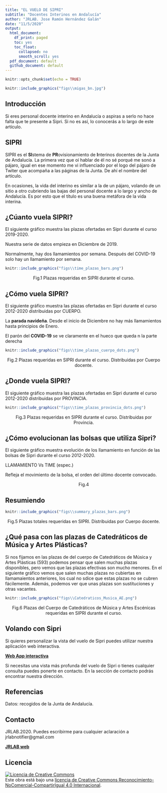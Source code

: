 ```yaml
---
title: "EL VUELO DE SIPRI"
subtitle: "Docentes Interinos en Andalucía"
author: "JRLAB. Jose Ramón Hernández Galán"
date: "11/5/2020"
output:
  html_document:
    df_print: paged
    toc: yes
    toc_float:
      collapsed: no
      smooth_scroll: yes
  pdf_document: default
  github_document: default
---
```


```r
knitr::opts_chunk$set(echo = TRUE)
```


```r
knitr::include_graphics("figs\\migas_bn.jpg")
```

## Introducción

Si eres personal docente interino en Andalucía o aspiras a serlo no hace falta que te presente a Sipri. Si no es así, lo conocerás a lo largo de este artículo.


## SIPRI

SIPRI es el **SI**stema de **PR**ovisionamiento de **I**nterinos docentes de la Junta de Andalucía. La primera vez que oí hablar de él no sé porqué me sonó a pájaro, igual  en ese momento me vi influenciado por el logo del pájaro de Twiter que acompaña a las páginas de la Junta. De ahí el nombre del artículo.

En ocasiones, la vida del interino es similar a la de un pájaro, volando de un sitio a otro cubriendo las bajas del personal docente a lo largo y ancho de Andalucía. Es por esto que el título es una buena metáfora de la vida interina.


## ¿Cúanto vuela SIPRI?
El siguiente gráfico muestra las plazas ofertadas en Sipri durante el curso 2019-2020.

Nuestra serie de datos empieza en Diciembre de 2019.

Normalmente, hay dos llamamientos por semana. Después del COVID-19 solo hay un llamamiento por semana.

```r
knitr::include_graphics("figs\\time_plazas_bars.png")
```

<center> 
Fig.1 Plazas requeridas en SIPRI durante el curso.
</center>


## ¿Cómo vuela SIPRI?
El siguiente gráfico muestra las plazas ofertadas en Sipri durante el curso 2012-2020 distribuidas por CUERPO.

La **parada navideña**. Desde el inicio de Diciembre no hay más llamamientos hasta principios de Enero.

El parón del **COVID-19** se ve claramente en el hueco que queda n la parte derecha

```r
knitr::include_graphics("figs\\time_plazas_cuerpo_dots.png")
```
<center> 
Fig.2 Plazas requeridas en SIPRI durante el curso. Distribuidas por Cuerpo docente.
</center>

## ¿Donde vuela SIPRI?
El siguiente gráfico muestra las plazas ofertadas en Sipri durante el curso 2012-2020 distribuidas por PROVINCIA.

```r
knitr::include_graphics("figs\\time_plazas_provincia_dots.png")
```
<center> 
Fig.3 Plazas requeridas en SIPRI durante el curso. Distribuidas por Provincia.
</center>


## ¿Cómo evolucionan las bolsas que utiliza Sipri?
El siguiente gráfico muestra evolución de los llamamiento en función de las bolsas de Sipri durante el curso 2012-2020.

LLAMAMIENTO Vs TIME  (espec.)

Refleja el movimiento de la bolsa, el orden del último docente convocado.

<center> 
Fig.4 
</center>

## Resumiendo

```r
knitr::include_graphics("figs\\summary_plazas_bars.png")
```
<center> 
Fig.5 Plazas totales requeridas en SIPRI. Distribuidas por Cuerpo docente.
</center>

## ¿Qué pasa con las plazas de Catedráticos de Música y Artes Plásticas?

Si nos fijamos en las plazas de del cuerpo de Catedráticos de Música y Artes Plásticas (593) podemos pensar que salen muchas plazas disponibles, pero vemos que las plazas efectivas son mucho menores. En el siguiente gráfico vemos que salen muchas plazas no cubiertas en llamamaientos anteriores, los cual no sdice que estas plazas no se cubren fácilemente. Además, podemos ver que unas plazas son sustituciones y otras vacantes.

```r
knitr::include_graphics("figs\\Catedraticos_Musica_AE.png")
```
<center> 
Fig.6 Plazas del Cuerpo de Catedráticos de Música y Artes Escénicas requeridas en SIPRI durante el curso.
</center>

## Volando con Sipri

Si quieres personalizar la vista del vuelo de Sipri puedes utilizar nuestra aplicación web interactiva.

[**Web App interactiva**](https://jrlab.shinyapps.io/sipri)

Si necesitas una vista más profunda del vuelo de Sipri o tienes cualquier consulta puedes ponerte en contacto. En la sección de contacto podrás encontrar nuestra dirección.


## Referencias
Datos: recogidos de la Junta de Andalucía.

## Contacto
JRLAB.2020. Puedes escribirme para cualquier aclaración a  jrlabnotifier@gmail.com

[**JRLAB web**](https://www.jrlab.es)

## Licencia

<a rel="license" href="http://creativecommons.org/licenses/by-nc-sa/4.0/"><img alt="Licencia de Creative Commons" style="border-width:0" src="https://i.creativecommons.org/l/by-nc-sa/4.0/88x31.png" /></a><br />Este obra está bajo una <a rel="license" href="http://creativecommons.org/licenses/by-nc-sa/4.0/">licencia de Creative Commons Reconocimiento-NoComercial-CompartirIgual 4.0 Internacional</a>.


